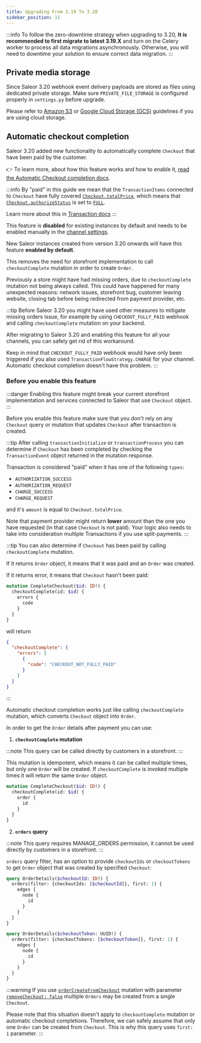```yaml
---
title: Upgrading From 3.19 To 3.20
sidebar_position: 11
---
```


:::info
To follow the zero-downtime strategy when upgrading to 3.20, **It is recommended to first migrate to latest 3.19.X** and turn on the Celery worker to process all data migrations asynchronously.
Otherwise, you will need to downtime your solution to ensure correct data migration.
:::

## Private media storage

Since Saleor 3.20 webhook event delivery payloads are stored as files using dedicated private storage.
Make sure `PRIVATE_FILE_STORAGE` is configured properly in `settings.py` before upgrade. 

Please refer to [Amazon S3](../setup/media-s3) or [Google Cloud Storage (GCS)](../setup/media-gcs) guidelines if you are using cloud storage.

## Automatic checkout completion

Saleor 3.20 added new functionality to automatically complete `Checkout` that have been paid by the customer.

👉 To learn more, about how this feature works and how to enable it, [read the Automatic Checkout completion docs](/developer/payments/transactions.mdx#automatic-checkout-completion).

:::info
By "paid" in this guide we mean that the `TransactionItems` connected to `Checkout` have fully covered [`Checkout.totalPrice`](/api-reference/checkout/objects/checkout.mdx#checkouttotalpricetaxedmoney---), which means that [`Checkout.authorizeStatus`](/api-reference/checkout/objects/checkout.mdx#checkoutauthorizestatuscheckoutauthorizestatusenum---) is set to [`FULL`](/api-reference/checkout/enums/checkout-authorize-status-enum.mdx).

Learn more about this in [Transaction docs](/developer/payments/transactions.mdx#automatic-checkout-completion)
:::

This feature is **disabled** for existing instances by default and needs to be enabled manually in the [channel settings](/developer/channels/configuration.mdx#settings).

New Saleor instances created from version 3.20 onwards will have this feature **enabled by default**.

This removes the need for storefront implementation to call `checkoutComplete` mutation in order to create `Order`.

Previously a store might have had missing orders, due to `checkoutComplete` mutation not being always called. This could have happened for many unexpected reasons: network issues, storefront bug, customer leaving website, closing tab before being redirected from payment provider, etc.

:::tip
Before Saleor 3.20 you might have used other measures to mitigate missing orders issue, for example by using `CHECKOUT_FULLY_PAID` webhook and calling `checkoutComplete` mutation on your backend.

After migrating to Saleor 3.20 and enabling this feature for all your channels, you can safely get rid of this workaround.

Keep in mind that `CHECKOUT_FULLY_PAID` webhook would have only been triggered if you also used `TransactionFlowStrategy.CHARGE` for your channel. Automatic checkout completion doesn't have this problem.
:::


### Before you enable this feature


:::danger
Enabling this feature might break your current storefront implementation and services connected to Saleor that use `Checkout` object.
:::

Before you enable this feature make sure that you don't rely on any `Checkout` query or mutation that updates `Checkout` after transaction is created.

:::tip
After calling `transactionInitialize` or `transactionProcess` you can determine if `Checkout` has been completed by checking the `TransactionEvent` object returned in the mutation response.

Transaction is considered "paid" when it has one of the following `types`:

- `AUTHORIZATION_SUCCESS`
- `AUTHORIZATION_REQUEST`
- `CHARGE_SUCCESS`
- `CHARGE_REQUEST`

and it's `amount` is equal to `Checkout.totalPrice`.

Note that payment provider might return **lower** amount than the one you have requested (in that case `Checkout` is not paid). Your logic also needs to take into consideration multiple Transactions if you use split-payments.
:::

:::tip
You can also determine if `Checkout` has been paid by calling `checkoutComplete` mutation.

If it returns `Order` object, it means that it was paid and an `Order` was created.

If it returns error, it means that `Checkout` hasn't been paid:

```graphql
mutation CompleteCheckout($id: ID!) {
  checkoutComplete(id: $id) {
    errors {
      code
    }
  }
}
```

will return

```json
{
  "checkoutComplete": {
    "errors": [
      {
        "code": "CHECKOUT_NOT_FULLY_PAID"
      }
    ]
  }
}
```
:::

Automatic checkout completion works just like calling `checkoutComplete` mutation, which converts `Checkout` object into `Order`.

In order to get the `Order` details after payment you can use:

1. **`checkoutComplete` mutation**

:::note
This query can be called directly by customers in a storefront.
:::

This mutation is idempotent, which means it can be called multiple times, but only one `Order` will be created. If `checkoutComplete` is invoked multiple times it will return the same `Order` object.

```graphql
mutation CompleteCheckout($id: ID!) {
  checkoutComplete(id: $id) {
    order {
      id
    }
  }
}
```

2. **`orders` query**

:::note
This query requires <span class="badge badge--danger">MANAGE_ORDERS</span> permission, it cannot be used directly by customers in a storefront.
:::

`orders` query filter, has an option to provide `checkoutIds` or `checkoutTokens` to get `Order` object that was created by specified `Checkout`:

```graphql
query OrderDetails($checkoutId: ID!) {
  orders(filter: {checkoutIds: [$checkoutId]}, first: 1) {
    edges {
      node {
        id
      }
    }
  }
}
```

```graphql
query OrderDetails($checkoutToken: UUID!) {
  orders(filter: {checkoutTokens: [$checkoutToken]}, first: 1) {
    edges {
      node {
        id
      }
    }
  }
}
```

:::warning
If you use [`orderCreateFromCheckout`](/api-reference/orders/mutations/order-create-from-checkout.mdx) mutation with parameter [`removeCheckout: false`](/api-reference/orders/mutations/order-create-from-checkout.mdx#ordercreatefromcheckoutremovecheckoutboolean--) multiple `Orders` may be created from a single `Checkout`.

Please note that this situation doesn't apply to `checkoutComplete` mutation or automatic checkout completions. Therefore, we can safely assume that only one `Order` can be created from `Checkout`. This is why this query uses `first: 1` parameter.
:::
